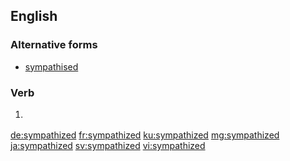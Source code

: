 ==English==

===Alternative forms===
* [[sympathised]] {{qualifier|mainly|British}}

===Verb===
{{head|en|verb form}}

# {{context|North America|lang=en}} {{en-past of|sympathize}}

[[de:sympathized]]
[[fr:sympathized]]
[[ku:sympathized]]
[[mg:sympathized]]
[[ja:sympathized]]
[[sv:sympathized]]
[[vi:sympathized]]